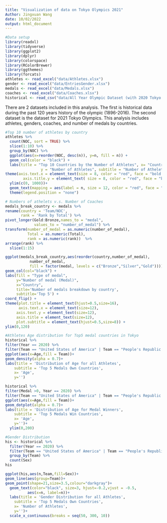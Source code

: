 ```yaml
---
title: "Visualization of data on Tokyo Olympics 2021"
Author: Jingxuan Wang
date: 10/02/2022
output: html_document
---
```


```r
#Data setup
library(readxl)
library(tidyverse)
library(ggplot2)
library(dplyr)
library(colorspace)  
library(RColorBrewer)
library(ggthemes)
library(forcats)
athletes <- read_excel("data/Athletes.xlsx")
gender <- read_excel("data/EntriesGender.xlsx")
medals <- read_excel("data/Medals.xlsx")
coaches <- read_excel("data/Coaches.xlsx")
historical <- read_csv("data/All Year Olympic Dataset (with 2020 Tokyo Olympics).csv")
```

There are 2 datasets included in this analysis. The first is historical data during the past 120 years history of the olympic (1896-2016). The second dataset is the dataset for 2021 Tokyo Olympics. This analysis includes athletes, genders, coaches, and number of medals by countries.

```r
#Top 10 number of athletes by country 
athletes %>%
  count(NOC, sort = TRUE) %>%
  slice(1:10) %>%
  group_by(NOC) %>%
  ggplot(aes(x=reorder(NOC, desc(n)), y=n, fill = n)) +
  geom_col(color = "black") +
  labs(title = "Top 10 Countries by the Number of Athletes", x= "Countries", 
                y = "Number of Athletes", subtitle = "Number of Athelets")+
theme(axis.text.x = element_text(size = 8, color = "red", face = "bold.italic", angle = 50, hjust = 1), 
        axis.title.y = element_text( size = 8, color = "red", face = "bold.italic"))+
  ylim(c(0, 1000))+
  geom_text(mapping = aes(label = n, size = 12, color = "red", face = "bold.italic", vjust = -1))+
  theme(legend.position = "none")
```

```r
# Numbers of athelets v.s. Number of Coaches
medals_break_country <- medals %>%
rename(country = 'Team/NOC', 
       rank = 'Rank by Total') %>%
pivot_longer(Gold:Bronze,names_to = "medal", 
             values_to = "number_of_medal") %>%
transform(number_of_medal = as.numeric(number_of_medal), 
          Total = as.numeric(Total), 
          rank = as.numeric(rank))  %>%
arrange(rank) %>%
  slice(1:15) 

ggplot(medals_break_country,aes(reorder(country,number_of_medal),
           number_of_medal,
           fill = factor(medal, levels = c("Bronze","Silver","Gold")))) + 
geom_col(col="black") +
labs(fill = "Type of medal",
     y="Number of medal (Medal)",
     x="Country",
     title='Number of medals breakdown by country',
     subtitle='Top 5') +
coord_flip() +  
theme(plot.title = element_text(hjust=0.5,size=16),
      axis.text.x = element_text(size=12),
     axis.text.y = element_text(size=12),
     axis.title = element_text(size=12),
     plot.subtitle = element_text(hjust=0.5,size=8)) +
ylim(0,120)
```

```r
#Athletes Age distribution for Top5 medal countries in Tokyo
historical %>%
filter(Year == 2020) %>%
filter(Team == "United States of America" | Team == "People's Republic of China"|Team == "RPC"|Team == "Great Britain"|Team == "Japan")%>%
ggplot(aes(x=Age,fill = Team))+
geom_density(alpha = 0.7)+
labs(title = 'Distribution of Age for all Athletes',
    subtitle = 'Top 5 Medals Own Countries',
    x= 'Age',
    y='')

historical %>%
filter(Medal >0, Year == 2020) %>%
filter(Team == "United States of America" | Team == "People's Republic of China"|Team == "RPC"|Team == "Great Britain"|Team == "Japan")%>%
ggplot(aes(x=Age,fill = Team))+
geom_dotplot(alpha = 0.7)+
labs(title = 'Distribution of Age for Medal Winners',
    subtitle = 'Top 5 Medals Win Countries',
    x= 'Age',
    y='')+
  ylim(0,200)
```
```r
#Gender Distribution
his <- historical %>%
  filter(Year == 2020) %>%
  filter(Team == "United States of America" | Team == "People's Republic of China"|Team == "RPC"|Team == "Great Britain"|Team == "Japan")%>%
  group_by(Team) %>%
  count(Sex)
his

ggplot(his,aes(n,Team,fill=Sex))+
geom_line(aes(group=Team))+
geom_point(shape=21,size=3.5,colour="darkgray")+
  geom_text(color="black", size=3, hjust=-0.2,vjust = -0.5,
          aes(x=n, label=n))+
  labs(title = 'Gender Distribution for all Athletes',
    subtitle = 'Top 5 Medals Own Countries',
    x= 'Number of Athletes',
    y='')+
  scale_x_continuous(breaks = seq(50, 300, 10))

```



